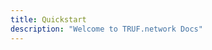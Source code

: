 ```yaml
---
title: Quickstart
description: "Welcome to TRUF.network Docs"
---
```


<CardGroup cols={2}>
	<Card
		title="Github"
		icon="github"
		href="https://github.com/trufnetwork/"
	></Card>
	<Card
		title="TSN Go SDK"
		icon="golang"
		href="https://github.com/trufnetwork/sdk-go"
	></Card>
	<Card
		title="TSN TypeScript/JavaScript SDK"
		icon="square-js"
		href="https://github.com/trufnetwork/sdk-js"
	></Card>
	<Card
		title="Discussions"
		icon="comments"
		iconType="solid"
		href="https://github.com/orgs/trufnetwork/discussions"
	></Card>
	<Card
		title="Ecosystem"
		icon="globe"
		iconType="solid"
		href="/ecosystem"
	></Card>
	<Card
		title="Token & Governance"
		icon="coin"
		iconType="solid"
		href="/token-governance"
	></Card>
	<Card
		title="Data Grant"
		icon="coins"
		iconType="solid"
		href="/grants-security"
	></Card>
	<Card
		title="Whitepaper"
		icon="file"
		iconType="solid"
		href="/whitepaper"
	></Card>
	<Card
		title="Changelog"
		icon="clock-rotate-left"
		iconType="solid"
		href="/changelog"
	></Card>
	<Card title="Bug Report" icon="bug" href="/grants-security/bug-report"></Card>
</CardGroup>
